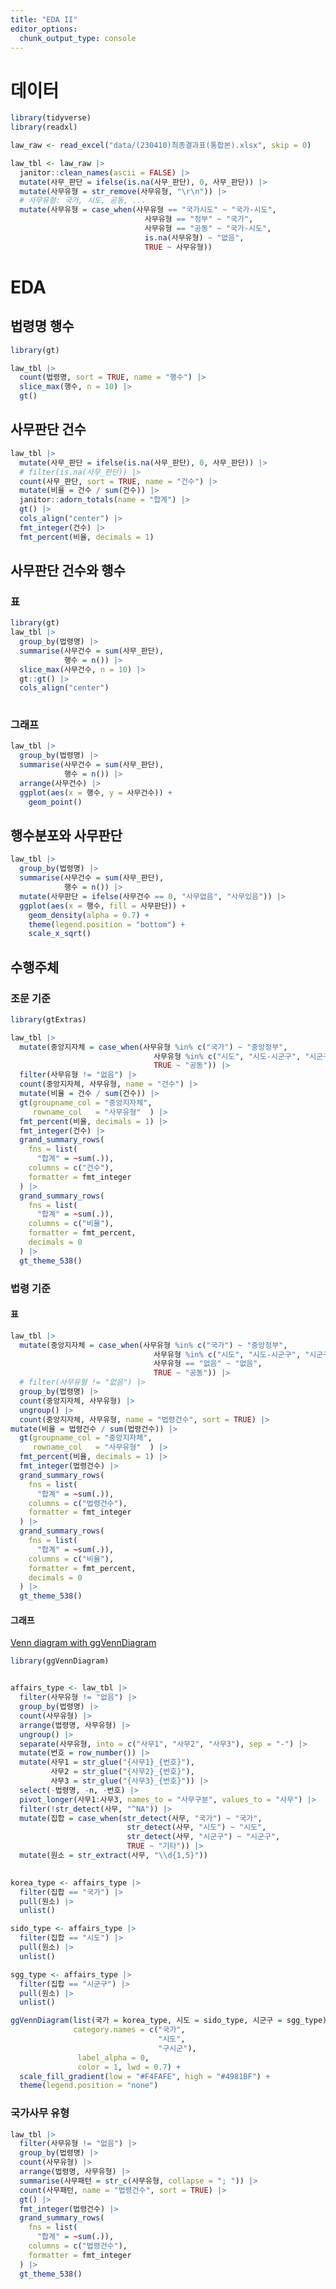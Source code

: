 ```yaml
---
title: "EDA II"
editor_options: 
  chunk_output_type: console
---
```


# 데이터

```r
library(tidyverse)
library(readxl)

law_raw <- read_excel("data/(230410)최종결과표(통합본).xlsx", skip = 0)

law_tbl <- law_raw |>
  janitor::clean_names(ascii = FALSE) |> 
  mutate(사무_판단 = ifelse(is.na(사무_판단), 0, 사무_판단)) |> 
  mutate(사무유형 = str_remove(사무유형, "\r\n")) |>
  # 사무유형: 국가, 시도, 공동, ...
  mutate(사무유형 = case_when(사무유형 == "국가시도" ~ "국가-시도",
                              사무유형 == "정부" ~ "국가",
                              사무유형 == "공동" ~ "국가-시도",
                              is.na(사무유형) ~ "없음",
                              TRUE ~ 사무유형))  

```  


# EDA

## 법령명 행수

```r
library(gt)

law_tbl |> 
  count(법령명, sort = TRUE, name = "행수") |> 
  slice_max(행수, n = 10) |> 
  gt()
```

## 사무판단 건수

```r
law_tbl |> 
  mutate(사무_판단 = ifelse(is.na(사무_판단), 0, 사무_판단)) |>
  # filter(is.na(사무_판단)) |> 
  count(사무_판단, sort = TRUE, name = "건수") |> 
  mutate(비율 = 건수 / sum(건수)) |> 
  janitor::adorn_totals(name = "합계") |> 
  gt() |> 
  cols_align("center") |> 
  fmt_integer(건수) |> 
  fmt_percent(비율, decimals = 1)
```


## 사무판단 건수와 행수

:::{.panel-tabset}

### 표 {.unnumbered}


```r
library(gt)
law_tbl |> 
  group_by(법령명) |> 
  summarise(사무건수 = sum(사무_판단),
            행수 = n()) |> 
  slice_max(사무건수, n = 10) |>
  gt::gt() |> 
  cols_align("center") 
  
```

### 그래프 {.unnumbered}

```r

law_tbl |> 
  group_by(법령명) |> 
  summarise(사무건수 = sum(사무_판단),
            행수 = n()) |> 
  arrange(사무건수) |> 
  ggplot(aes(x = 행수, y = 사무건수)) +
    geom_point() 
```

:::


## 행수분포와 사무판단

```r
law_tbl |> 
  group_by(법령명) |> 
  summarise(사무건수 = sum(사무_판단),
            행수 = n()) |> 
  mutate(사무판단 = ifelse(사무건수 == 0, "사무없음", "사무있음")) |> 
  ggplot(aes(x = 행수, fill = 사무판단)) +
    geom_density(alpha = 0.7) +
    theme(legend.position = "bottom") +
    scale_x_sqrt() 
```

## 수행주체

### 조문 기준

```r
library(gtExtras)

law_tbl |>
  mutate(중앙지자체 = case_when(사무유형 %in% c("국가") ~ "중앙정부",
                                사무유형 %in% c("시도", "시도-시군구", "시군구") ~ "지자체",
                                TRUE ~ "공동")) |>
  filter(사무유형 != "없음") |> 
  count(중앙지자체, 사무유형, name = "건수") |>
  mutate(비율 = 건수 / sum(건수)) |> 
  gt(groupname_col = "중앙지자체",
     rowname_col   = "사무유형"  ) |> 
  fmt_percent(비율, decimals = 1) |>
  fmt_integer(건수) |>
  grand_summary_rows(
    fns = list(
      "합계" = ~sum(.)),
    columns = c("건수"),
    formatter = fmt_integer
  ) |> 
  grand_summary_rows(
    fns = list(
      "합계" = ~sum(.)),
    columns = c("비율"),
    formatter = fmt_percent,
    decimals = 0
  ) |> 
  gt_theme_538()
```

### 법령 기준

:::{.panel-tabset}

#### 표 {.unnumbered}


```r
law_tbl |>
  mutate(중앙지자체 = case_when(사무유형 %in% c("국가") ~ "중앙정부",
                                사무유형 %in% c("시도", "시도-시군구", "시군구") ~ "지자체",
                                사무유형 == "없음" ~ "없음",
                                TRUE ~ "공동")) |>  
  # filter(사무유형 != "없음") |>
  group_by(법령명) |>
  count(중앙지자체, 사무유형) |> 
  ungroup() |> 
  count(중앙지자체, 사무유형, name = "법령건수", sort = TRUE) |> 
mutate(비율 = 법령건수 / sum(법령건수)) |> 
  gt(groupname_col = "중앙지자체",
     rowname_col   = "사무유형"  ) |> 
  fmt_percent(비율, decimals = 1) |>
  fmt_integer(법령건수) |>
  grand_summary_rows(
    fns = list(
      "합계" = ~sum(.)),
    columns = c("법령건수"),
    formatter = fmt_integer
  ) |> 
  grand_summary_rows(
    fns = list(
      "합계" = ~sum(.)),
    columns = c("비율"),
    formatter = fmt_percent,
    decimals = 0
  ) |> 
  gt_theme_538()  
```

#### 그래프 {.unnumbered}

[Venn diagram with ggVennDiagram](https://r-charts.com/part-whole/ggvenndiagram/)

```r
library(ggVennDiagram)


affairs_type <- law_tbl |>
  filter(사무유형 != "없음") |>
  group_by(법령명) |>
  count(사무유형) |>
  arrange(법령명, 사무유형) |>
  ungroup() |>
  separate(사무유형, into = c("사무1", "사무2", "사무3"), sep = "-") |>
  mutate(번호 = row_number()) |> 
  mutate(사무1 = str_glue("{사무1}_{번호}"),
         사무2 = str_glue("{사무2}_{번호}"),
         사무3 = str_glue("{사무3}_{번호}")) |> 
  select(-법령명, -n, -번호) |> 
  pivot_longer(사무1:사무3, names_to = "사무구분", values_to = "사무") |> 
  filter(!str_detect(사무, "^NA")) |> 
  mutate(집합 = case_when(str_detect(사무, "국가") ~ "국가",
                          str_detect(사무, "시도") ~ "시도",
                          str_detect(사무, "시군구") ~ "시군구",
                          TRUE ~ "기타")) |> 
  mutate(원소 = str_extract(사무, "\\d{1,5}"))

    
korea_type <- affairs_type |> 
  filter(집합 == "국가") |> 
  pull(원소) |> 
  unlist()

sido_type <- affairs_type |> 
  filter(집합 == "시도") |> 
  pull(원소) |> 
  unlist()

sgg_type <- affairs_type |> 
  filter(집합 == "시군구") |> 
  pull(원소) |> 
  unlist()

ggVennDiagram(list(국가 = korea_type, 시도 = sido_type, 시군구 = sgg_type),
              category.names = c("국가",
                                 "시도",
                                 "구시군"),
               label_alpha = 0,
               color = 1, lwd = 0.7) +
  scale_fill_gradient(low = "#F4FAFE", high = "#4981BF") +
  theme(legend.position = "none")

```

:::

### 국가사무 유형


```r
law_tbl |>
  filter(사무유형 != "없음") |>
  group_by(법령명) |>
  count(사무유형) |>
  arrange(법령명, 사무유형) |> 
  summarise(사무패턴 = str_c(사무유형, collapse = "; ")) |> 
  count(사무패턴, name = "법령건수", sort = TRUE) |> 
  gt() |> 
  fmt_integer(법령건수) |> 
  grand_summary_rows(
    fns = list(
      "합계" = ~sum(.)),
    columns = c("법령건수"),
    formatter = fmt_integer
  ) |> 
  gt_theme_538()
  
```







